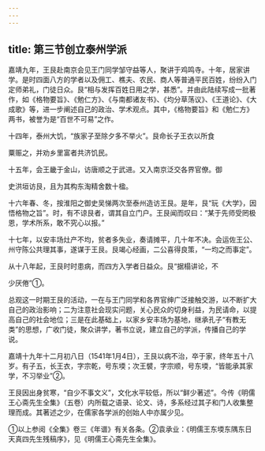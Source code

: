 ```yaml
---
---
---
```

title: 第三节创立泰州学派
---



嘉靖九年，王艮赴南京会见王门同学邹守益等人，聚讲于鸡鸣寺。十年，居家讲学。是时四面八方的学者以及佣工、樵夫、农民、商人等普通平民百姓，纷纷入门定师弟礼，门徒日众。艮“相与发挥百姓日用之学，甚悉”。并由此陆续写成一批著作，如《格物要旨》、《勉仁方》、《与南都诸友书》、《均分草荡议》、《王道论》、《大成歌》等，进一步阐述自己的政治、学术观点。其中，《格物要旨》和《勉仁方》两书，被誉为是“百世不可易”之作。

十四年，泰州大饥，“族家子至除夕多不举火”。艮命长子王衣以所食

粟赈之，并劝乡里富者共济饥民。

十五年，会王畿于金山，访唐顺之于武进。又入南京泛交各界官僚。御

史洪垣访艮，且为其构东淘精舍数十楹。

十六年春、冬，按淮阳之御史吴悌两次至泰州造访王艮。是年，艮“玩《大学》，因悟格物之旨”。时，有不谅艮者，谓其自立门户。王艮闻而叹曰：“某于先师受罔极恩，学术所系，敢不究心以报。”

十七年，以安丰场灶产不均，贫者多失业，奏请摊平，几十年不决。会运佐王公、州守陈公共理其事，遂谋于王艮。艮竭心经画，二公喜得良策，“一均之而事定”。

从十八年起，王艮时时患病，而四方入学者日益众。艮“据榻讲论，不

少厌倦”①。

总观这一时期王艮的活动，一在与王门同学和各界官绅广泛接触交游，以不断扩大自己的政治影响；二为注意社会现实问题，关心民众的切身利益，为民请命，以提高自己的社会地位；三是在此基础上，以家乡安丰场为基地，继承孔子“有教无类”的思想，广收门徒，聚众讲学，著书立说，建立自己的学派，传播自己的学说。

嘉靖十九年十二月初八日（1541年1月4日），王艮以病不治，卒于家，终年五十八岁。有子五，长王衣，字宗乾，号东堧；次王襞，字宗顺，号东堧，“皆能承其家学，不习举业”②。

王艮因出身贫寒，“自少不事文义”，文化水平较低，所以“鲜少著述”。今传《明儒王心斋先生全集》（五卷）内所载之语录、论文、诗，多系经过其子和门人收集整理而成。其著述之少，在儒家各学派的创始人中亦属少见。

①以上参阅《全集》卷三《年谱》有关各条。②袁承业：《明儒王东堧东隅东日天真四先生残稿序》，见《明儒王心斋先生全集》。